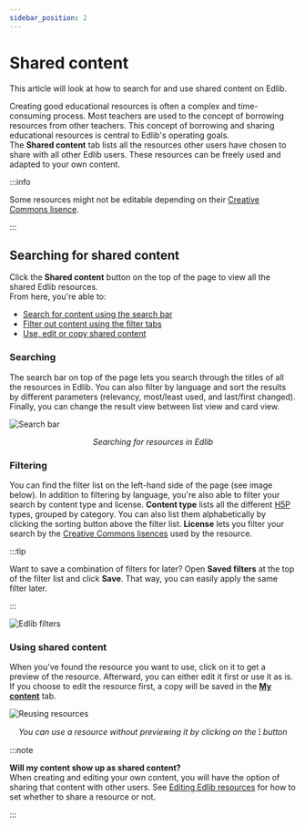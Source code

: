 ```yaml
---
sidebar_position: 2
---
```


# Shared content

This article will look at how to search for and use shared content on Edlib.

Creating good educational resources is often a complex and time-consuming process. Most teachers are used to the concept of borrowing resources from other teachers. This concept of borrowing and sharing educational resources is central to Edlib's operating goals.  
The **Shared content** tab lists all the resources other users have chosen to share with all other Edlib users. These resources can be freely used and adapted to your own content.

:::info

Some resources might not be editable depending on their [Creative Commons lisence](https://creativecommons.org/about/cclicenses).

:::

## Searching for shared content

Click the **Shared content** button on the top of the page to view all the shared Edlib resources.
<br />
From here, you're able to:

<!-- no toc -->
- [Search for content using the search bar](#searching)
- [Filter out content using the filter tabs](#filtering)
- [Use, edit or copy shared content](#using-shared-content)


### Searching

The search bar on top of the page lets you search through the titles of all the resources in Edlib. You can also filter by language and sort the results by different parameters (relevancy, most/least used, and last/first changed). Finally, you can change the result view between list view and card view.

![Search bar](../../../static/img/shared-content-search-bar.png)
<center><i>Searching for resources in Edlib</i></center>

### Filtering

You can find the filter list on the left-hand side of the page (see image below). In addition to filtering by language, you're also able to filter your search by content type and license. **Content type** lists all the different [H5P](https://docs.edlib.com/docs/product/features#h5p) types, grouped by category. You can also list them alphabetically by clicking the sorting button above the filter list. **License** lets you filter your search by the  [Creative Commons lisences](https://creativecommons.org/about/cclicenses) used by the resource.  

:::tip

Want to save a combination of filters for later? Open **Saved filters** at the top of the filter list and click **Save**. That way, you can easily apply the same filter later.

:::

![Edlib filters](../../../static/img/shared-content-filters.png)

### Using shared content

When you've found the resource you want to use, click on it to get a preview of the resource. Afterward, you can either edit it first or use it as is. If you choose to edit the resource first, a copy will be saved in the **[My content](./my-content)** tab.

![Reusing resources](../../../static/img/shared-content-reuse-resource.png)
<center><i>You can use a resource without previewing it by clicking on the </i><b>⁝</b><i> button</i></center>

:::note

**Will my content show up as shared content?** <br />
When creating and editing your own content, you will have the option of sharing that content with other users. See [Editing Edlib resources](./editing-resource) for how to set whether to share a resource or not.

:::